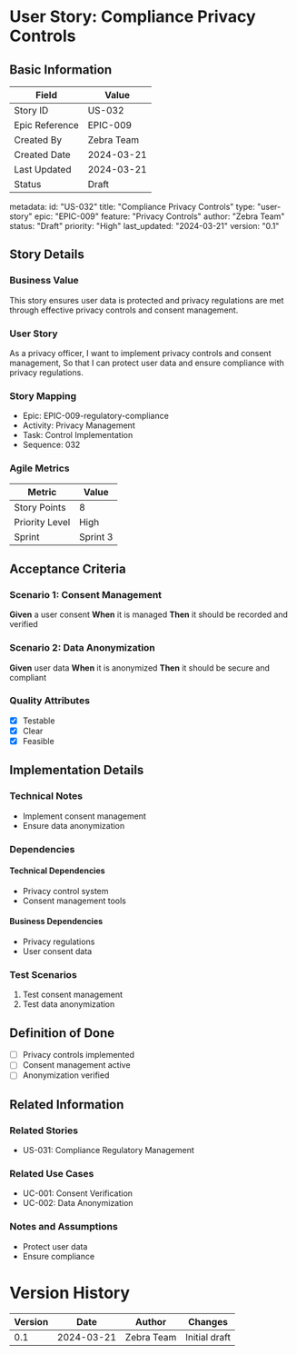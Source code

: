 # User Story: Compliance Privacy Controls

## Basic Information
| Field | Value |
|-------|-------|
| Story ID | US-032 |
| Epic Reference | EPIC-009 |
| Created By | Zebra Team |
| Created Date | 2024-03-21 |
| Last Updated | 2024-03-21 |
| Status | Draft |

metadata:
  id: "US-032"
  title: "Compliance Privacy Controls"
  type: "user-story"
  epic: "EPIC-009"
  feature: "Privacy Controls"
  author: "Zebra Team"
  status: "Draft"
  priority: "High"
  last_updated: "2024-03-21"
  version: "0.1"

## Story Details
### Business Value
This story ensures user data is protected and privacy regulations are met through effective privacy controls and consent management.

### User Story
As a privacy officer,
I want to implement privacy controls and consent management,
So that I can protect user data and ensure compliance with privacy regulations.

### Story Mapping
- Epic: EPIC-009-regulatory-compliance
- Activity: Privacy Management
- Task: Control Implementation
- Sequence: 032

### Agile Metrics
| Metric | Value |
|--------|-------|
| Story Points | 8 |
| Priority Level | High |
| Sprint | Sprint 3 |

## Acceptance Criteria
### Scenario 1: Consent Management
**Given** a user consent
**When** it is managed
**Then** it should be recorded and verified

### Scenario 2: Data Anonymization
**Given** user data
**When** it is anonymized
**Then** it should be secure and compliant

### Quality Attributes
- [x] Testable
- [x] Clear
- [x] Feasible

## Implementation Details
### Technical Notes
- Implement consent management
- Ensure data anonymization

### Dependencies
#### Technical Dependencies
- Privacy control system
- Consent management tools

#### Business Dependencies
- Privacy regulations
- User consent data

### Test Scenarios
1. Test consent management
2. Test data anonymization

## Definition of Done
- [ ] Privacy controls implemented
- [ ] Consent management active
- [ ] Anonymization verified

## Related Information
### Related Stories
- US-031: Compliance Regulatory Management

### Related Use Cases
- UC-001: Consent Verification
- UC-002: Data Anonymization

### Notes and Assumptions
- Protect user data
- Ensure compliance

# Version History
| Version | Date | Author | Changes |
|---------|------|--------|----------|
| 0.1 | 2024-03-21 | Zebra Team | Initial draft |

